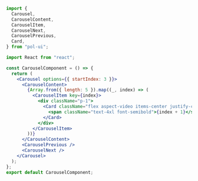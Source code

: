 ```jsx
import {
  Carousel,
  CarouselContent,
  CarouselItem,
  CarouselNext,
  CarouselPrevious,
  Card,
} from "pol-ui";

import React from "react";

const CarouselComponent = () => {
  return (
    <Carousel options={{ startIndex: 3 }}>
      <CarouselContent>
        {Array.from({ length: 5 }).map((_, index) => (
          <CarouselItem key={index}>
            <div className="p-1">
              <Card className="flex aspect-video items-center justify-center p-6">
                <span className="text-4xl font-semibold">{index + 1}</span>
              </Card>
            </div>
          </CarouselItem>
        ))}
      </CarouselContent>
      <CarouselPrevious />
      <CarouselNext />
    </Carousel>
  );
};
export default CarouselComponent;
```
